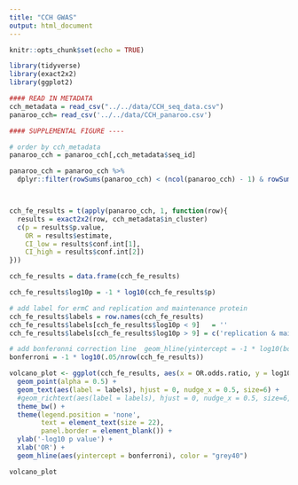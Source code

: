 ```yaml
---
title: "CCH GWAS"
output: html_document
---
```



```r
knitr::opts_chunk$set(echo = TRUE)
```


```r
library(tidyverse)
library(exact2x2)
library(ggplot2)

#### READ IN METADATA
cch_metadata = read_csv("../../data/CCH_seq_data.csv")
panaroo_cch= read_csv('../../data/CCH_panaroo.csv')


```

```r


#### SUPPLEMENTAL FIGURE ----

# order by cch_metadata
panaroo_cch = panaroo_cch[,cch_metadata$seq_id]

panaroo_cch = panaroo_cch %>%   
  dplyr::filter(rowSums(panaroo_cch) < (ncol(panaroo_cch) - 1) & rowSums(panaroo_cch) > 1) # only tests genes that are present/absent in at least 2 samples



cch_fe_results = t(apply(panaroo_cch, 1, function(row){
  results = exact2x2(row, cch_metadata$in_cluster)
  c(p = results$p.value, 
    OR = results$estimate, 
    CI_low = results$conf.int[1], 
    CI_high = results$conf.int[2])
}))

cch_fe_results = data.frame(cch_fe_results)

cch_fe_results$log10p = -1 * log10(cch_fe_results$p)

# add label for ermC and replication and maintenance protein  
cch_fe_results$labels = row.names(cch_fe_results)
cch_fe_results$labels[cch_fe_results$log10p < 9]   = ''
cch_fe_results$labels[cch_fe_results$log10p > 9] = c('replication & maintenance protein', '*ermC*')

# add bonferonni correction line  geom_hline(yintercept = -1 * log10(bonferroni_p))
bonferroni = -1 * log10(.05/nrow(cch_fe_results))

volcano_plot <- ggplot(cch_fe_results, aes(x = OR.odds.ratio, y = log10p)) + 
  geom_point(alpha = 0.5) +  
  geom_text(aes(label = labels), hjust = 0, nudge_x = 0.5, size=6) + 
  #geom_richtext(aes(label = labels), hjust = 0, nudge_x = 0.5, size=6, fill = NA, label.color = NA) + 
  theme_bw() + 
  theme(legend.position = 'none', 
        text = element_text(size = 22), 
        panel.border = element_blank()) + 
  ylab('-log10 p value') + 
  xlab('OR') +
  geom_hline(aes(yintercept = bonferroni), color = "grey40")

volcano_plot

```

